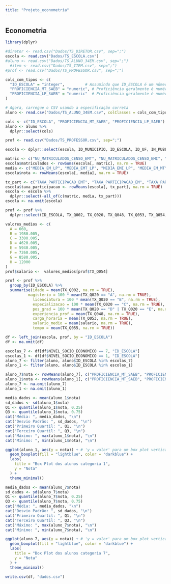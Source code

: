 ---
title: "Projeto_econometria"
---

## Econometria

```{r}
library(dplyr)
```

```{r}
#diretor <- read.csv("Dados/TS_DIRETOR.csv", sep=";")
escola <- read.csv("Dados/TS_ESCOLA.csv")
#aluno <- read.csv("Dados/TS_ALUNO_34EM.csv", sep=";")
  #item <- read.csv("Dados/TS_ITEM.csv", sep=";")
#prof <- read.csv("Dados/TS_PROFESSOR.csv", sep=";")
```

```{r}
cols_com_tipos <- c(
  "ID_ESCOLA" = "integer",         # Assumindo que ID_ESCOLA é um número inteiro
  "PROFICIENCIA_MT_SAEB" = "numeric", # Proficiência geralmente é numérica (pode ter casas decimais)
  "PROFICIENCIA_LP_SAEB" = "numeric"  # Proficiência geralmente é numérica
)

# Agora, carregue o CSV usando a especificação correta
aluno <- read.csv("Dados/TS_ALUNO_34EM.csv", colClasses = cols_com_tipos, sep = ";")
```

```{r}
cols <- c("ID_ESCOLA", "PROFICIENCIA_MT_SAEB", "PROFICIENCIA_LP_SAEB")
aluno <- aluno %>%
  dplyr::select(cols)
```

```{r}
prof <- read.csv("Dados/TS_PROFESSOR.csv", sep=";")
```

```{r}
escola <- dplyr::select(escola, ID_MUNICIPIO, ID_ESCOLA, ID_UF, IN_PUBLICA, ID_AREA, ID_LOCALIZACAO, PC_FORMACAO_DOCENTE_MEDIO, NIVEL_SOCIO_ECONOMICO, TAXA_PARTICIPACAO_EMT, TAXA_PARTICIPACAO_EMI, TAXA_PARTICIPACAO_EM, NU_MATRICULADOS_CENSO_EMT, NU_MATRICULADOS_CENSO_EMI, NU_MATRICULADOS_CENSO_EM, MEDIA_EM_LP, MEDIA_EMT_LP, MEDIA_EMI_LP, MEDIA_EM_MT, MEDIA_EMT_MT, MEDIA_EMI_MT)
```

```{r}
matric <- c("NU_MATRICULADOS_CENSO_EMT", "NU_MATRICULADOS_CENSO_EMI", "NU_MATRICULADOS_CENSO_EM")
escola$matriculados <- rowSums(escola[, matric], na.rm = TRUE)
media <- c("MEDIA_EM_LP", "MEDIA_EMT_LP", "MEDIA_EMI_LP", "MEDIA_EM_MT", "MEDIA_EMT_MT","MEDIA_EMI_MT")
escola$nota <- rowMeans(escola[, media], na.rm = TRUE)

```

```{r}
tx_part <- c("TAXA_PARTICIPACAO_EMT", "TAXA_PARTICIPACAO_EM", "TAXA_PARTICIPACAO_EMI")
escola$taxa_participacao <- rowMeans(escola[, tx_part], na.rm = TRUE)
escola <- escola %>%
  dplyr::select(-all_of(c(matric, media, tx_part)))
escola <- na.omit(escola)
```

```{r}
prof <- prof %>%
  dplyr::select(ID_ESCOLA, TX_Q002, TX_Q020, TX_Q048, TX_Q053, TX_Q054, TX_Q055)
```

```{r}
valores_medios <- c(
  A = 660,
  B = 1980.005,
  C = 3300.005,
  D = 4620.005,
  E = 5940.005,
  F = 7260.005,
  G = 8580.005,
  H = 12000 
)
prof$salario <-  valores_medios[prof$TX_Q054]
```

```{r}
prof <- prof %>%
  group_by(ID_ESCOLA) %>%
  summarise(idade = mean(TX_Q002, na.rm = TRUE), 
          magisterio = 100 * mean(TX_Q020 == "A", na.rm = TRUE),
            licenciatura = 100 * mean(TX_Q020 == "B", na.rm = TRUE),
            especializacao = 100 * mean(TX_Q020 == "C", na.rm = TRUE),
            pos_grad = 100 * mean(TX_Q020 == "D" | TX_Q020 == "E", na.rm = TRUE),
            experiencia_prof = mean(TX_Q048, na.rm = TRUE), 
            carga_horaria = mean(TX_Q053, na.rm = TRUE), 
            salario_medio = mean(salario, na.rm = TRUE), 
            tempo = mean(TX_Q055, na.rm = TRUE))
```

```{r}
df <- left_join(escola, prof, by = "ID_ESCOLA")
df <- na.omit(df)
```

```{r}
escolas_7 <- df[df$NIVEL_SOCIO_ECONOMICO == 7, "ID_ESCOLA"]
escolas_1 <- df[df$NIVEL_SOCIO_ECONOMICO == 1, "ID_ESCOLA"]
aluno_7 <- filter(aluno, aluno$ID_ESCOLA %in% escolas_7)
aluno_1 <- filter(aluno, aluno$ID_ESCOLA %in% escolas_1)
```

```{r}
aluno_7$nota <- rowMeans(aluno_7[, c("PROFICIENCIA_MT_SAEB", "PROFICIENCIA_LP_SAEB")], na.rm = TRUE)
aluno_1$nota <- rowMeans(aluno_1[, c("PROFICIENCIA_MT_SAEB", "PROFICIENCIA_LP_SAEB")], na.rm = TRUE)
aluno_7 <- na.omit(aluno_7)
aluno_1 <- na.omit(aluno_1)
```

```{r}
media_dados <- mean(aluno_1$nota)
sd_dados <- sd(aluno_1$nota)
Q1 <- quantile(aluno_1$nota, 0.25)
Q3 <- quantile(aluno_1$nota, 0.75)
cat("Média: ", media_dados, "\n")
cat("Desvio Padrão: ", sd_dados, "\n")
cat("Primeiro Quartil: ", Q1, "\n")
cat("Terceiro Quartil: ", Q3, "\n")
cat("Máximo: ", max(aluno_1$nota), "\n")
cat("Mínimo: ", min(aluno_1$nota), "\n")
```

```{r}
ggplot(aluno_1, aes(y = nota)) + # 'y = valor' para um box plot vertical
  geom_boxplot(fill = "lightblue", color = "darkblue") +
  labs(
    title = "Box Plot dos alunos categoria 1",
    y = "Nota"
  ) +
  theme_minimal()
```

```{r}
media_dados <- mean(aluno_7$nota)
sd_dados <- sd(aluno_7$nota)
Q1 <- quantile(aluno_7$nota, 0.25)
Q3 <- quantile(aluno_7$nota, 0.75)
cat("Média: ", media_dados, "\n")
cat("Desvio Padrão: ", sd_dados, "\n")
cat("Primeiro Quartil: ", Q1, "\n")
cat("Terceiro Quartil: ", Q3, "\n")
cat("Máximo: ", max(aluno_7$nota), "\n")
cat("Mínimo: ", min(aluno_7$nota), "\n")
```

```{r}
ggplot(aluno_7, aes(y = nota)) + # 'y = valor' para um box plot vertical
  geom_boxplot(fill = "lightblue", color = "darkblue") +
  labs(
    title = "Box Plot dos alunos categoria 7",
    y = "Nota"
  ) +
  theme_minimal()
```

```{r}
write.csv(df, "dados.csv")
```
